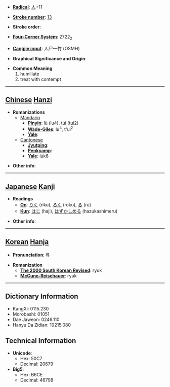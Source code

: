 * '''[[Wiktionary:Chinese radical index| Radical]]''': [[Wiktionary:Chinese radical index 人|人]]+11

* '''[[Wiktionary:Chinese total strokes index|Stroke number]]''': [[Wiktionary:Chinese total strokes index 13|13]]

* '''Stroke order''': 

* '''[[Wiktionary:Chinese four corner index|Four-Corner System]]''': 2722<sub>2</sub>

* '''[[Wiktionary:Chinese Cangjie index|Cangjie input]]''': 人尸一竹 (OSMH)

* '''Graphical Significance and Origin''': 

* '''Common Meaning'''
*#humiliate
*# treat with contempt


----

== [[Chinese]] [[Hanzi]] ==

* '''Romanizations'''
** [[Mandarin]]
*** '''[[Pinyin]]''': lù (lu4), túi (tui2)
*** '''[[Wade-Giles]]''': lu<sup>4</sup>, t'ui<sup>2</sup>
*** '''[[Yale]]''': 
**[[Cantonese]]
***'''[[Jyutping]]''':
***'''[[Penkyamp]]''': 
***'''[[Yale]]''': luk6

* '''Other info''': 

----

== [[Japanese]] [[Kanji]] ==

* '''Readings'''
** '''[[On]]''': [[りく]] (riku), [[ろく]] (roku), [[る]] (ru)
** '''[[Kun]]''': [[はじ]] (haji), [[はずかしめる]] (hazukashimeru)

* '''Other info''':  

----

== [[Korean]] [[Hanja]] ==

* '''Pronunciation''': 륙

* '''Romanization'''
** '''[[The 2000 South Korean Revised Romanization|The 2000 South Korean Revised]]''': ryuk
** '''[[McCune-Reischauer]]''': ryuk

----

== Dictionary Information ==

* KangXi: 0115.230
* Morobashi: 01051
* Dae Jaweon: 0246.110
* Hanyu Da Zidian: 10215.080

== Technical Information ==

* '''Unicode''':
** Hex: 50C7
** Decimal: 20679
* '''Big5''':
** Hex: B6CE
** Decimal: 46798